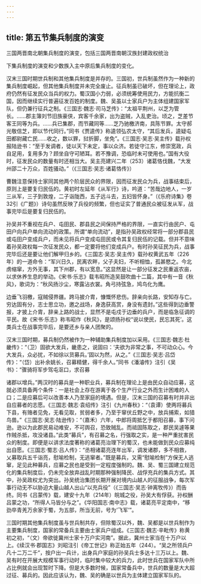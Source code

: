 ```yaml
---
---
---
```

title: 第五节集兵制度的演变
---



三国两晋南北朝集兵制度的演变，包括三国两晋南朝汉族封建政权统治

下集兵制度的演变和少数族入主中原后集兵制度的变化。

汉末三国时期世兵制和其他集兵制度是并存的。三国初，世兵制虽然作为一种新的集兵制度崛起，但其他集兵制度并未完全废止。征兵制虽已破坏，但在理论上，政府仍然有征发民众当兵的权力。蜀汉国小力弱，必须统筹使用民力，方能抗衡二国，因而继续实行普遍征发百姓的制度。魏、吴虽以士家兵户为主体组建国家军队，但仍兼行征兵之制。《三国志·魏志·司马芝传》：“太祖平荆州，以芝为管长。……郡主簿刘节旧族豪侠，宾客千余家，出为盗贼，入乱吏治。顷之，芝差节客王同等为兵。……兵已集郡，而节藏同等……芝乃驰檄济南，具陈节罪。太守郝光敬信芝，即以节代同行。”同书《贾逵传》称逵领弘农太守，“其后发兵，逵疑屯田都尉藏亡民……收之，数以罪，挝折脚，坐免”。《三国志·吴志·吴主传》载孙权报陆逊书：“至于发调者，徒以天下未定，事以众济。若徒守江东，修崇宽政，兵自足用，复用多为？顾坐自守可陋耳。若不豫调，恐临时未可使用也。”国有大役时，征发民众的数量有时还相当大。吴主亮建兴二年（253）诸葛恪伐魏，“大发州邵二十万众，百姓骚动。”（《三国志·吴志·诸葛恪传》）

曹魏注意保持士家同其他两个阶层民众的界限，因而征发民众为兵，战事结束后，原则上是要复归民伍的。黄初时左延年《从军行》诗，吟道：“苦哉边地人，一岁三从军，三子到敦煌，二子诣陇西，五子远斗去，五妇皆怀身。”（《乐府诗集》卷32引《广题》）诗句虽然反映了兵役的频繁，但也证实了普通民众被征发从军，战事完毕后是要复归民伍的。

孙吴并不重视在兵户、屯田民、郡县民之间保持严格的界限，一直实行由民户、屯田户向兵户单向流动的政策。所谓“单向流动”，是指孙吴政权经常将一部分郡县民或屯田户变成兵户，而未见将兵户变成屯田民或令其复归民伍的记载。但并不意味着孙吴政权每一次征发民众，都一定要将他们变成兵户。有时孙吴征民为兵，战事完毕后还是要让他们解甲归乡的。《三国志·吴志·吴主传》载孙权黄武五年（226年）的一道命令：“军兴日久，民离农畔，父子夫妇，不听相恤，孤甚愍之。今北虏缩窜，方外无事，其下州郡，有以宽息。”这显然是让一部分征发之民重返农亩，以求休养生息的举动。《宋书·乐志》载韦昭所造吴鼓吹曲十二篇，其中有一音《秋风》，歌词为：“秋风扬沙尘，寒露沾衣裳。角弓持弦急，鸠鸟化为鹰。

边垂飞羽檄，寇贼侵界疆。跨马披介胄，慷慨怀悲伤。辞亲向长路，安知存与亡。穷达固有分，志士思立功，邀之战场，身逸获高赏，身没有遗封。”这些得到边垂警报，才披上介胄，辞亲上路的战士，显然不是屯戍于边垂的兵户，而是临急征调的平民。故《宋书·乐志》称韦昭作《秋风》，是颂扬孙权“说以使民，民忘其死’。这类兵士在战事完毕后，是要还乡与亲人团聚的。

汉末三国时期，募兵制仍然被作为一种辅助集兵制度加以采用。《三国志·魏志·杜畿传》：“（卫）固欲大发兵，畿患之，说固曰：‘夫欲为非常之事，不可动众心。今大发兵，众必扰，不如徐以货募兵。’固以为然，从之。”《三国志·吴志·吕岱传》：“（岱）出补余姚长，召募精健，得千余人。”同书《潘濬传》注引《吴书》：“骤骑将军步驾屯沤口，求召募

诸郡以增兵。”两汉时的募兵是一种职业兵，募兵制在理论上是由民众自动应募，这就必须具备两个条件：一是社会上存在游离于各个生产行业之外而生计困难的人口；二是应募后可以改善本人乃至家庭的境遇。但是，汉末三国的召募有时并非出自应募者的志愿。《三国志·魏志·袁绍传》注引《九州春秋》：“（袁谭）使两将募兵下县，有赂者见免，无看见取，贫弱者多，乃至于窜伏丘野之中，放兵捕索，如猎鸟兽。”《三国志·吴志·陆逊传》：“（嘉禾）六年，中郎将周抵乞于都阳召募，事下问逊。逊以为此郡民易动难安，不可舆召，恐致贼乱。而祗固陈取之，郡民吴遽等果作贼杀抵，攻没诸县。”此类“募兵”，有召募之名，行强取之实，是一种严重扰害民众的制度。即便是以讲求法度著称的诸葛亮治理下的蜀汉，也未能做到民众应募纯出自愿。《三国志·蜀志·吕人传》：“丞相诸葛亮连年出军，调发诸郡，多不相救，乂募取兵五千诣亮，慰喻检制，无逃窜者。”既是募兵，又需“慰喻检制”方保无人逃窜，足见此种募兵，应募之民也是受到一定程度强制的。魏、吴、蜀三国建立规范化的集兵制度后，仍未完全放弃战乱时期那种强制降民、战俘充兵的集兵方式。其中，孙吴政权尤为突出。孙吴统治集团长期开展对境内山越人的征服战争，每次军事行动无不以胁迫大量山越人出山“以充兵役”（《三国志·吴志·钟离牧传》）而告终。同书《吕蒙传》载，建安十九年（214年）皖城之役，孙吴大有俘获。孙权酬吕蒙之功，“所得人马皆分与之”。《华阳国志·南中志》载，诸葛亮平定南中，“移劲卒青羌万余家于蜀，为五部，所当无前，号为‘飞军’”。

三国时期其他集兵制度虽与世兵制共存，但除蜀汉以外，魏、吴都是以世兵制作为主要集兵制度，国家的常备兵主要由士家兵户组成。《三国志·魏志·辛毗传》称黄初之初，“（文）帝欲徙冀州士家十万户实河南”。据此，冀州士家当在十万户以上。《续汉书·郡国志》刘昭注引《帝工世记》称正始五年（244）。“吴之所领兵户凡十二万二千”，按户出一兵计，出身兵户家庭的孙吴兵士多达十三万以上。魏、吴有时在开展大规模军事行动时，临时集中较大的兵力，此时世兵在国家军队中所占比例就会出现暂时下降。但是大多数时候，国家常备兵中，世兵的数量是大大超过征、募兵的。因此应该认为，魏、吴的确是以世兵为主体建立国家军队的。